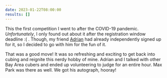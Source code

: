 ```yaml
---
date: 2023-01-22T08:00:00
results: []
---
```

This the first competition I went to after the COVID-19 pandemic. *Unfortunately*, I only found out about it after the registration window deadline :( . Though, my friend [Adrian](https://bithole.dev) had already independently signed up for it, so I decided to go with him for the fun of it.

That was a good move! It was so refreshing and exciting to get back into cubing and reignite this nerdy hobby of mine. Adrian and I talked with other Bay Area cubers and ended up volunteering to judge for an entire hour. Max Park was there as well. We got his autograph, hooray!

<ContentImage
    src={maxPark}
    alt="A cube with Max Park's autograph"
    desc="We were so nervous to walk up to him"
    width="250"
/>
